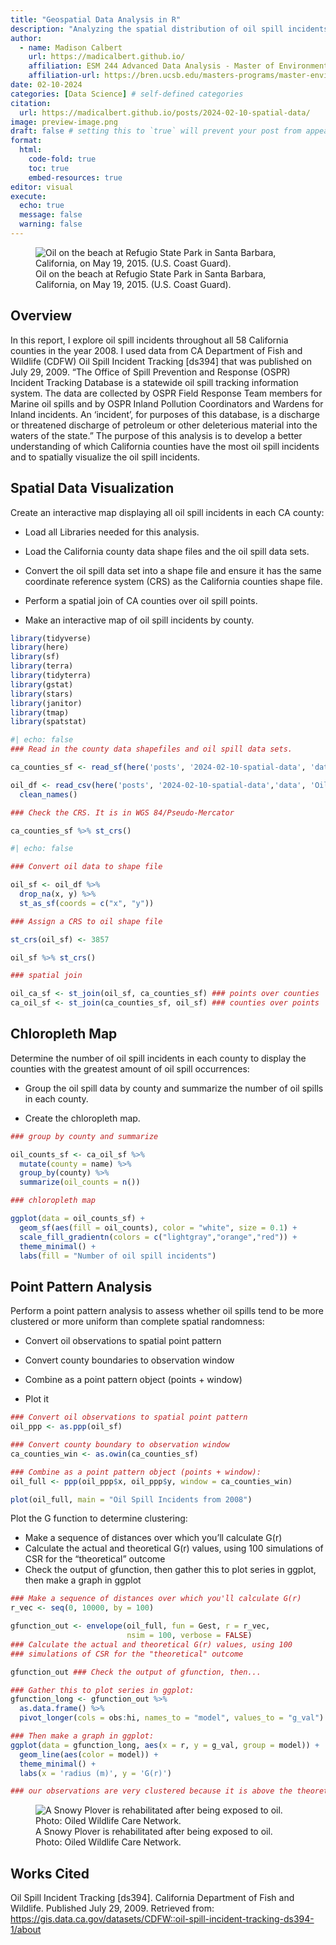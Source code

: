```yaml
---
title: "Geospatial Data Analysis in R"
description: "Analyzing the spatial distribution of oil spill incidents in California from 2008."
author:
  - name: Madison Calbert
    url: https://madicalbert.github.io/
    affiliation: ESM 244 Advanced Data Analysis - Master of Environmental Science & Management Program @ The Bren School (UCSB)
    affiliation-url: https://bren.ucsb.edu/masters-programs/master-environmental-science-and-management 
date: 02-10-2024
categories: [Data Science] # self-defined categories
citation: 
  url: https://madicalbert.github.io/posts/2024-02-10-spatial-data/ 
image: preview-image.png
draft: false # setting this to `true` will prevent your post from appearing on your listing page until you're ready!
format: 
  html: 
    code-fold: true
    toc: true 
    embed-resources: true
editor: visual
execute: 
  echo: true
  message: false
  warning: false
---
```


![Oil on the beach at Refugio State Park in Santa Barbara, California, on May 19, 2015. (U.S. Coast Guard).](images/oil-beach.jpeg)

## Overview

In this report, I explore oil spill incidents throughout all 58 California counties in the year 2008. I used data from CA Department of Fish and Wildlife (CDFW) Oil Spill Incident Tracking \[ds394\] that was published on July 29, 2009. "The Office of Spill Prevention and Response (OSPR) Incident Tracking Database is a statewide oil spill tracking information system. The data are collected by OSPR Field Response Team members for Marine oil spills and by OSPR Inland Pollution Coordinators and Wardens for Inland incidents. An 'incident', for purposes of this database, is a discharge or threatened discharge of petroleum or other deleterious material into the waters of the state." The purpose of this analysis is to develop a better understanding of which California counties have the most oil spill incidents and to spatially visualize the oil spill incidents.

## Spatial Data Visualization

Create an interactive map displaying all oil spill incidents in each CA county:

-   Load all Libraries needed for this analysis.

-   Load the California county data shape files and the oil spill data sets.

-   Convert the oil spill data set into a shape file and ensure it has the same coordinate reference system (CRS) as the California counties shape file.

-   Perform a spatial join of CA counties over oil spill points.

-   Make an interactive map of oil spill incidents by county.

```r
library(tidyverse)
library(here)
library(sf) 
library(terra) 
library(tidyterra) 
library(gstat)
library(stars)
library(janitor)
library(tmap)
library(spatstat)
```

```r
#| echo: false
### Read in the county data shapefiles and oil spill data sets. 

ca_counties_sf <- read_sf(here('posts', '2024-02-10-spatial-data', 'data', 'ca_counties', 'CA_Counties_TIGER2016.shp')) %>% clean_names()

oil_df <- read_csv(here('posts', '2024-02-10-spatial-data','data', 'Oil_Spill_Incident_Tracking_[ds394].csv')) %>% 
  clean_names()

### Check the CRS. It is in WGS 84/Pseudo-Mercator 

ca_counties_sf %>% st_crs()
```

```r
#| echo: false

### Convert oil data to shape file

oil_sf <- oil_df %>% 
  drop_na(x, y) %>% 
  st_as_sf(coords = c("x", "y"))

### Assign a CRS to oil shape file

st_crs(oil_sf) <- 3857

oil_sf %>% st_crs()
```

```r
### spatial join 

oil_ca_sf <- st_join(oil_sf, ca_counties_sf) ### points over counties
ca_oil_sf <- st_join(ca_counties_sf, oil_sf) ### counties over points
```

## Chloropleth Map

Determine the number of oil spill incidents in each county to display the counties with the greatest amount of oil spill occurrences:

-   Group the oil spill data by county and summarize the number of oil spills in each county.

-   Create the chloropleth map.

```r
### group by county and summarize 

oil_counts_sf <- ca_oil_sf %>% 
  mutate(county = name) %>% 
  group_by(county) %>%
  summarize(oil_counts = n())
```

```r
### chloropleth map 

ggplot(data = oil_counts_sf) +
  geom_sf(aes(fill = oil_counts), color = "white", size = 0.1) +
  scale_fill_gradientn(colors = c("lightgray","orange","red")) +
  theme_minimal() +
  labs(fill = "Number of oil spill incidents")
```

## Point Pattern Analysis

Perform a point pattern analysis to assess whether oil spills tend to be more clustered or more uniform than complete spatial randomness:

-   Convert oil observations to spatial point pattern

-   Convert county boundaries to observation window

-   Combine as a point pattern object (points + window)

-   Plot it

```r
### Convert oil observations to spatial point pattern
oil_ppp <- as.ppp(oil_sf) 

### Convert county boundary to observation window
ca_counties_win <- as.owin(ca_counties_sf) 

### Combine as a point pattern object (points + window):
oil_full <- ppp(oil_ppp$x, oil_ppp$y, window = ca_counties_win)

plot(oil_full, main = "Oil Spill Incidents from 2008") 
```

Plot the G function to determine clustering:

-   Make a sequence of distances over which you'll calculate G(r)
-   Calculate the actual and theoretical G(r) values, using 100 simulations of CSR for the "theoretical" outcome
-   Check the output of gfunction, then gather this to plot series in ggplot, then make a graph in ggplot

```r

### Make a sequence of distances over which you'll calculate G(r)
r_vec <- seq(0, 10000, by = 100) 

gfunction_out <- envelope(oil_full, fun = Gest, r = r_vec, 
                          nsim = 100, verbose = FALSE) 
### Calculate the actual and theoretical G(r) values, using 100 
### simulations of CSR for the "theoretical" outcome

gfunction_out ### Check the output of gfunction, then...

### Gather this to plot series in ggplot:
gfunction_long <- gfunction_out %>% 
  as.data.frame() %>% 
  pivot_longer(cols = obs:hi, names_to = "model", values_to = "g_val")

### Then make a graph in ggplot:
ggplot(data = gfunction_long, aes(x = r, y = g_val, group = model)) +
  geom_line(aes(color = model)) +
  theme_minimal() +
  labs(x = 'radius (m)', y = 'G(r)')

### our observations are very clustered because it is above the theoretical line (CSR line in leture notes)
```

![A Snowy Plover is rehabilitated after being exposed to oil. Photo: Oiled Wildlife Care Network.](images/oiled_plover.jpg)

## Works Cited

Oil Spill Incident Tracking \[ds394\]. California Department of Fish and Wildlife. Published July 29, 2009. Retrieved from: <https://gis.data.ca.gov/datasets/CDFW::oil-spill-incident-tracking-ds394-1/about>
